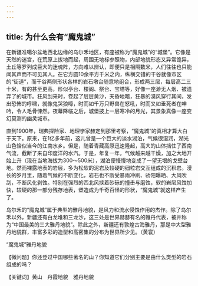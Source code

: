 ```yaml
---
---
---
```

title: 为什么会有“魔鬼城”
---




在新疆准噶尔盆地西北边缘的乌尔禾地区，有座被称为“魔鬼城”的“城堡”。它像是天然的迷宫，在荒原上拔地而起，周围无地标参照物，内部地貌形态又异常诡异，土丘等罗列成巨大的迷魂阵，方向难以辨认，即便只是相隔数米，人们往往也只能闻其声而不可见其人。在它方圆10余平方千米之内，纵横交错的干谷就像市区的“街道”，而干谷两侧形状各样的岩石墩台随意地组合，形成两三层，每层高二三十米，有的甚至更高，形似亭台、楼阁、祭台、宝塔等，好像一座渺无人烟、被遗弃了的城市。狂风刮来时，卷起了层层黄沙，天昏地暗，狂暴的漠风穿行其间，发出恐怖的呼啸，就像鬼哭狼嚎，时而如千万只野兽在怒吼，时而又如垂死者在呻吟，令人毛骨悚然。夜幕降临之后，城堡披上一层寒冷的月光，其景象真像一座变幻莫测的幽灵城市。

直到1900年，瑞典探险家、地理学家赫定到那里考察，“魔鬼城”的真相才算大白于天下。原来，在1亿多年前，这儿曾是一个巨大的淡水湖泊，气候很湿润，湖光山色恰似当今的江南水乡。但是，随着青藏高原迅速隆起，高大的山体挡住了西南气流，截断了来自印度洋的水汽。于是，年复一年，气候越来越干燥，加之大地开始上升（现在当地海拔为300～500米），湖泊便慢慢地变成了一望无垠的戈壁台地。然而裸露地表的岩层，多为松软的泥岩及较硬的细粒岩交互组成的沉积岩。漫长的岁月里，随着气候的不断变化，岩石也不断受暴雨冲刷、骄阳曝晒、大风吹刮，不断风化剥蚀。特别在强烈的西北风挟着砂砾的撞击与磨蚀，软的岩层风蚀加快，较硬的那一部分残存地表，塑造成为千奇百怪的形状，“魔鬼城”就这样产生了。

乌尔禾的“魔鬼城”属于典型的雅丹地貌，是风力和流水侵蚀作用的杰作。除了乌尔禾以外，新疆还有白龙堆和三龙沙，这三处是世界赫赫有名的雅丹代表，被并称为“中国最美的三大雅丹地貌”。除此之外，新疆还有敦煌古海雅丹，那是中大型雅丹地貌群，丰富多彩的造型和高密集的分布为世界所少见。（黄寰）



“魔鬼城”雅丹地貌





【微问题】你还登过中国哪些著名的山？你知道它们分别主要是由什么类型的岩石组成的吗？

【关键词】黄山　丹霞地貌　雅丹地貌